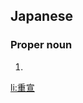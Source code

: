 ==Japanese==
{{ja-kanjitab|しげ|のぶ}}

===Proper noun===
{{ja-pos|しげのぶ|proper}}

# {{given name|male|lang=ja|sort=しげのぶ}}

[[li:重宣]]